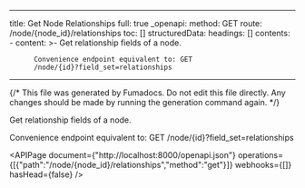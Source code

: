 <!-- AUTO-GENERATED: fumadocs-openapi (safe to overwrite) -->

---
title: Get Node Relationships
full: true
_openapi:
  method: GET
  route: /node/{node_id}/relationships
  toc: []
  structuredData:
    headings: []
    contents:
      - content: >-
          Get relationship fields of a node.


          Convenience endpoint equivalent to: GET
          /node/{id}?field_set=relationships
---

{/* This file was generated by Fumadocs. Do not edit this file directly. Any changes should be made by running the generation command again. */}

Get relationship fields of a node.

Convenience endpoint equivalent to: GET /node/{id}?field_set=relationships

<APIPage document={"http://localhost:8000/openapi.json"} operations={[{"path":"/node/{node_id}/relationships","method":"get"}]} webhooks={[]} hasHead={false} />